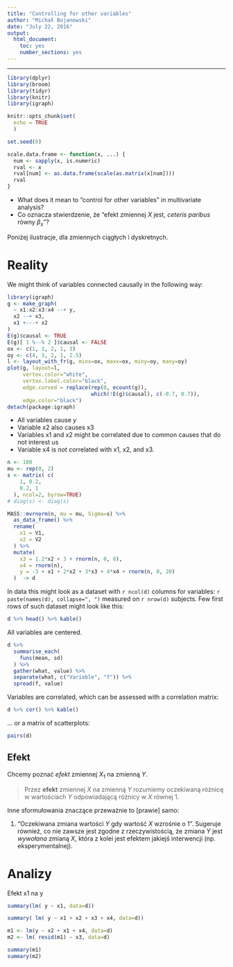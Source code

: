 ```yaml
---
title: "Controlling for other variables"
author: "Michał Bojanowski"
date: "July 22, 2016"
output: 
  html_document:
    toc: yes
    number_sections: yes
---
```



---

```r
library(dplyr)
library(broom)
library(tidyr)
library(knitr)
library(igraph)

knitr::opts_chunk$set(
  echo = TRUE
  )

set.seed(0)
```


```r
scale.data.frame <- function(x, ...) {
  num <- sapply(x, is.numeric)
  rval <- x
  rval[num] <- as.data.frame(scale(as.matrix(x[num])))
  rval
}
```


- What does it mean to "control for other variables" in multivariate analysis?
- Co oznacza stwierdzenie, że "efekt zmiennej $X$ jest, *ceteris paribus* równy $\beta_x$"?

Poniżej ilustracje, dla zmiennych ciągłych i dyskretnych.










# Reality

We might think of variables connected causally in the following way:

```r
library(igraph)
g <- make_graph( 
  ~ x1:x2:x3:x4 --+ y,
  x2 --+ x3,
  x1 +---+ x2
)
E(g)$causal <- TRUE
E(g)[ 1 %--% 2 ]$causal <- FALSE
ox <- c(1, 1, 2, 1, 3)
oy <- c(4, 3, 2, 1, 2.5)
l <- layout_with_fr(g, minx=ox, maxx=ox, miny=oy, maxy=oy)
plot(g, layout=l,
     vertex.color="white",
     vertex.label.color="black",
     edge.curved = replace(rep(0, ecount(g)),
                           which(!E(g)$causal), c(-0.7, 0.7)),
     edge.color="black")
detach(package:igraph)
```

- All variables cause $y$
- Variable x2 also causes x3
- Variables x1 and x2 might be correlated due to common causes that do not interest us
- Variable x4 is *not* correlated with x1, x2, and x3.


```r
n <- 100
mu <- rep(0, 2)
s <- matrix( c(
    1, 0.2, 
    0.2, 1
  ), ncol=2, byrow=TRUE)
# diag(s) <- diag(s)

MASS::mvrnorm(n, mu = mu, Sigma=s) %>%
  as_data_frame() %>%
  rename(
    x1 = V1,
    x2 = V2
  ) %>%
  mutate(
    x3 = 1.2*x2 + 3 + rnorm(n, 0, 8),
    x4 = rnorm(n),
    y = -3 + x1 + 2*x2 + 3*x3 + 4*x4 + rnorm(n, 0, 20)
  )  -> d
```

In data this might look as a dataset with `r ncol(d)` columns for variables: 
`r paste(names(d), collapse=", ")` measured on `r nrow(d)` subjects.
Few first rows of such dataset might look like this:

```r
d %>% head() %>% kable()
```

All variables are centered.

```r
d %>%
  summarise_each(
    funs(mean, sd)
  ) %>%
  gather(what, value) %>%
  separate(what, c("Variable", "f")) %>%
  spread(f, value)
```



Variables are correlated, which can be assessed with a correlation matrix:

```r
d %>% cor() %>% kable()
```

... or a matrix of scatterplots:

```r
pairs(d)
```



## Efekt

Chcemy poznać *efekt* zmiennej $X_1$ na zmienną $Y$.

> Przez **efekt** zmiennej $X$ na zmienną $Y$ rozumiemy oczekiwaną różnicę w wartościach $Y$ odpowiadającą różnicy w $X$ równej 1.

Inne sformułowania znaczące przeważnie to [prawie] samo:

1. "Oczekiwana zmiana wartości $Y$ gdy wartość $X$ wzrośnie o 1". 
    Sugeruje również, co nie zawsze jest zgodne z rzeczywistością, że zmiana $Y$ jest *wywołana* zmianą $X$, która z kolei jest efektem jakiejś interwencji (np. eksperymentalnej). 
    
    
# Analizy


Efekt x1 na y

```r
summary(lm( y ~ x1, data=d))
```


```r
summary( lm( y ~ x1 + x2 + x3 + x4, data=d))
```


```r
m1 <- lm(y ~ x2 + x1 + x4, data=d)
m2 <- lm( resid(m1) ~ x3, data=d)

summary(m1)
summary(m2)
```


